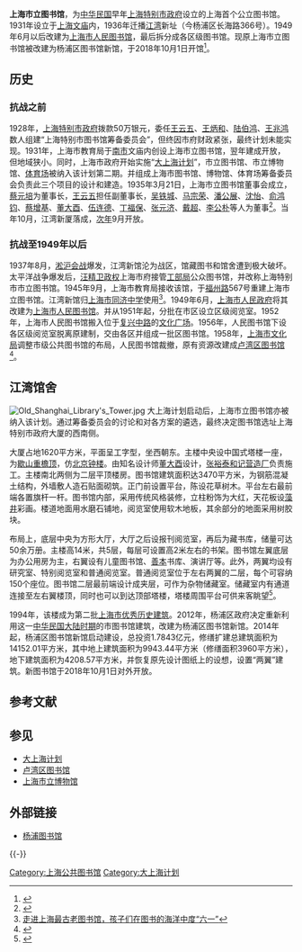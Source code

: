 {{not|上海图书馆|上海市人民图书馆}}
{{coord|31|31|28|N|121|52|34|E|display=title}}
{{Infobox Modern Building
|image             = 上海市立图书馆·杨浦区图书馆·航拍正立面.jpg
|caption           = 上海市立图书馆江湾馆舍
|name              = 上海市立图书馆
|location_town     = 上海
|location_country  = {{PRC}}
|owner= 上海市杨浦区图书馆新馆
|architect         = [[董大酉|董大酉]]
|client            = 张裕泰和记营造厂
|construction_start_date= 
|completion_date   = 1935年10月
|cost              = 
|style             = 中国传统主义风格
}}

{{文物保护单位
| 级别 = 省级
| 省区市 = 上海市
| 名称 = “大上海计划”公共建筑群<br>旧上海市图书馆
| 图片 = [[File:The_Front_of_Yangpu_Library.jpg|277px]]
| 编号 = 8-86
| 分类 = 近现代重要史迹及代表性建筑
| 时代 = 1936年
| 所在 = [[上海市|上海市]][[杨浦区|杨浦区]]
| 登录 = 2014年4月4日
}}

{{上海市优秀历史建筑 |
省区市 = 上海市 |
名称 = 旧市图书馆 |
图片 = [[File:Former_Shanghai_Library.jpg|277px]]|
编号 = 2-14 |
时代 = 1935年|
所在 = [[上海市|上海市]][[杨浦区|杨浦区]] |
公布 = 1994年 |
}}

'''上海市立图书馆'''，为[[中华民国|中华民国]]早年[[上海特别市政府|上海特别市政府]]设立的上海首个公立图书馆。1931年设立于[[上海|上海]][[上海文庙|文庙]]内，1936年迁播[[江湾镇街道|江湾]]新址（今杨浦区长海路366号）。1949年6月以后改建为[[上海市人民图书馆|上海市人民图书馆]]，最后拆分成各区级图书馆。现原上海市立图书馆被改建为杨浦区图书馆新馆，于2018年10月1日开馆<ref name="新闻晚报">{{Cite web |title = 80岁老建筑变身杨浦区图书馆新馆国庆开馆 |url = http://newsxmwb.xinmin.cn/xinminyan/2018/08/14/31418502.html |publisher = 新民晚报 |date = 2018-08-14 |accessdate = 2018-09-24 |archive-date = 2020-11-03 |archive-url = https://web.archive.org/web/20201103130558/http://newsxmwb.xinmin.cn/xinminyan/2018/08/14/31418502.html |dead-url = no }}</ref>。

== 历史 ==
=== 抗战之前 ===
1928年，[[上海特别市政府|上海特别市政府]]拨款50万银元，委任[[王云五|王云五]]、[[王炳和|王炳和]]、[[陆伯鸿|陆伯鸿]]、[[王兆鸿|王兆鸿]]数人组建“上海特别市图书馆筹备委员会”，但终因市府财政紧张，最终计划未能实现。1931年，上海市教育局于[[南市|南市]]文庙内创设上海市立图书馆，翌年建成开放，但地域狭小。同时，上海市政府开始实施“[[大上海计划|大上海计划]]”，市立图书馆、市立博物馆、[[江湾体育场|体育场]]被纳入该计划第二期。并组成上海市图书馆、博物馆、体育场筹备委员会负责此三个项目的设计和建造。1935年3月21日，上海市立图书馆董事会成立，[[蔡元培|蔡元培]]为董事长，[[王云五|王云五]]担任副董事长，[[吴铁城|吴铁城]]、[[马宗荣|马宗荣]]、[[潘公展|潘公展]]、[[沈怡|沈怡]]、[[俞鸿钧|俞鸿钧]]、[[蔡增基|蔡增基]]、[[董大酉|董大酉]]、[[伍连德|伍连德]]、[[丁福保|丁福保]]、[[张元济|张元济]]、[[戴超_(1888年)|戴超]]、[[李公朴|李公朴]]等人为董事<ref>{{cite web | title = 五角场地区的上海市立图书馆 | publisher = 上海近代文献馆 | date = 2009-11-03 | url = http://www.yplib.org.cn/structure/jdsh/bnsz/dg_76324_1.htm | accessdate = 2011-05-18 | language = zh | deadurl = yes | archiveurl = https://archive.is/20120919122010/http://www.yplib.org.cn/structure/jdsh/bnsz/dg_76324_1.htm | archivedate = 2012-09-19 }}</ref>。当年10月，江湾新厦落成，[[上海1936年|次年]]9月开放。

=== 抗战至1949年以后 ===
1937年8月，[[淞沪会战|淞沪会战]]爆发，江湾新馆沦为战区，馆藏图书和馆舍遭到极大破坏。太平洋战争爆发后，[[汪精卫政权|汪精卫政权]]上海市府接管[[工部局|工部局]]公众图书馆，并改称上海特别市市立图书馆。1945年9月，上海市教育局接收该馆，于[[福州路_(上海)|福州路]]567号重建上海市立图书馆。江湾新馆归[[上海市同济中学|上海市同济中学]]使用<ref>[https://www.jfdaily.com/news/detail?id=91637 走进上海最古老图书馆，孩子们在图书的海洋中度“六一”]</ref>。1949年6月，[[上海市人民政府|上海市人民政府]]将其改建为[[上海市人民图书馆|上海市人民图书馆]]。并从1951年起，分批在市区设立区级阅览室。1952年，上海市人民图书馆搬入位于[[复兴中路|复兴中路]]的[[上海文化广场|文化广场]]。1956年，人民图书馆下设各区级阅览室脱离原建制，交由各区并组成一批区图书馆。1958年，[[上海市文化局|上海市文化局]]调整市级公共图书馆的布局，人民图书馆裁撤，原有资源改建成[[卢湾区图书馆|卢湾区图书馆]]<ref>{{Cite web |url=http://www.shtong.gov.cn/newsite/node2/node2245/node4457/node55869/index.html |title=上海图书馆事业志>>第二篇公共图书馆 |accessdate=2019-04-15 |archive-date=2015-09-26 |archive-url=https://web.archive.org/web/20150926050054/http://www.shtong.gov.cn/Newsite/node2/node2245/node4457/node55869/index.html |dead-url=no }}</ref>。

== 江湾馆舍 ==
[[File:Old_Shanghai_Library's_Tower.jpg|thumb]]
大上海计划启动后，上海市立图书馆亦被纳入该计划。通过筹备委员会的讨论和对各方案的遴选，最终决定图书馆选址上海特别市政府大厦的西南侧。

大厦占地1620平方米，平面呈工字型，坐西朝东。主楼中央设中国式塔楼一座，为[[歇山顶|歇山重檐顶]]，仿[[北京|北京]][[北京钟鼓楼#钟楼|钟楼]]。由知名设计师[[董大酉|董大酉]]设计，[[张裕泰和记营造厂|张裕泰和记营造厂]]负责施工。主楼南北两侧为二层平顶楼房。图书馆建筑面积达3470平方米，为钢筋混凝土结构，外墙敷人造石贴面砌筑。正门前设置平台，陈设花草树木。平台左右最前端各置旗杆一杆。图书馆内部，采用传统风格装修，立柱粉饰为大红，天花板设[[藻井|藻井]]彩画。楼道地面用水磨石铺地，阅览室使用软木地板，其余部分的地面采用树胶块。

布局上，底层中央为方形大厅，大厅之后设报刊阅览室，再后为藏书库，储量可达50余万册。主楼高14米，共5层，每层可设置高2米左右的书架。图书馆左翼底层为办公用房为主，右翼设有儿童图书馆、[[善本|善本]]书库、演讲厅等。此外，两翼均设有研究室、特别阅览室和普通阅览室。普通阅览室位于左右两翼的二层，每个可容纳150个座位。图书馆二层最前端设计成夹层，可作为杂物储藏室。储藏室内有通道连接至左右翼楼顶，同时也可以到达顶部塔楼，塔楼周围平台可供来客眺望<ref>{{cite web | title = 旧上海市立图书馆 | publisher = 上海近代文献馆 | date = 2009-05-06 | url = http://www.yplib.org.cn/structure/jdsh/bnsz/jz_73400_1.htm | accessdate = 2011-05-18 | language = zh | deadurl = yes | archiveurl = https://archive.is/20120919034816/http://www.yplib.org.cn/structure/jdsh/bnsz/jz_73400_1.htm | archivedate = 2012-09-19 }}</ref>。

1994年，该楼成为第二批[[上海市优秀历史建筑|上海市优秀历史建筑]]。2012年，杨浦区政府决定重新利用这一[[中华民国大陆时期|中华民国大陆时期]]的市图书馆建筑，改建为杨浦区图书馆新馆。2014年起，杨浦区图书馆新馆启动建设，总投资1.7843亿元，修缮扩建总建筑面积为14152.01平方米，其中地上建筑面积为9943.44平方米（修缮面积3960平方米），地下建筑面积为4208.57平方米，并恢复原先设计图纸上的设想，设置“两翼”建筑。新图书馆于2018年10月1日对外开放。

== 参考文献 ==
{{Reflist}}

==参见==
*[[大上海计划|大上海计划]]
*[[卢湾区图书馆|卢湾区图书馆]]
*[[上海市立博物馆|上海市立博物馆]]

==外部链接==
*[https://www.yplib.org.cn/Index.html 杨浦图书馆]{{Wayback|url=https://www.yplib.org.cn/Index.html |date=20201103165353 }}
{{Commons category|Former Shanghai Library}}
{{-}}
{{上海市文物保护单位}}
{{上海市第二批优秀历史建筑}}

[[Category:上海公共图书馆|Category:上海公共图书馆]]
[[Category:大上海计划|Category:大上海计划]]